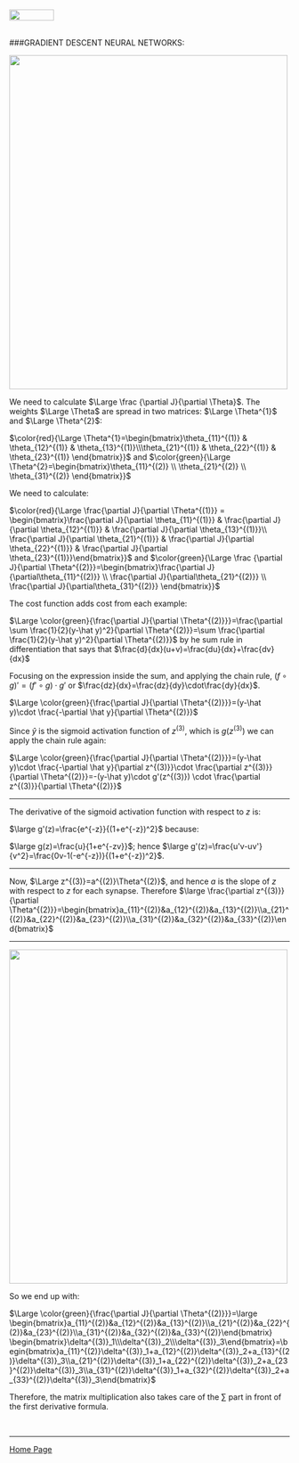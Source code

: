 <br>
<a href="http://rinterested.github.io/statistics/index.html">
<img HEIGHT="20" WIDTH="80" src="https://cloud.githubusercontent.com/assets/9312897/10556783/a27a26fa-745c-11e5-9b1a-2d5bd737387a.PNG"></a>
<br><br>

###GRADIENT DESCENT NEURAL NETWORKS:
<br>

<img height="600" width="500" src="https://cloud.githubusercontent.com/assets/9312897/15807596/3f2cb62c-2b30-11e6-95bb-38d0e5e3ac00.png">

We need to calculate $\Large \frac {\partial J}{\partial \Theta}$. The weights $\Large \Theta$ are spread in two matrices: $\Large \Theta^{1}$ and $\Large \Theta^{2}$:


$\color{red}{\Large \Theta^{1}=\begin{bmatrix}\theta_{11}^{(1)} & \theta_{12}^{(1)} & \theta_{13}^{(1)}\\\theta_{21}^{(1)} & \theta_{22}^{(1)} & \theta_{23}^{(1)} \end{bmatrix}}$ and $\color{green}{\Large \Theta^{2}=\begin{bmatrix}\theta_{11}^{(2)} \\ \theta_{21}^{(2)} \\ \theta_{31}^{(2)} \end{bmatrix}}$

We need to calculate:

$\color{red}{\Large \frac{\partial J}{\partial \Theta^{(1)}} = \begin{bmatrix}\frac{\partial J}{\partial \theta_{11}^{(1)}} & \frac{\partial J}{\partial \theta_{12}^{(1)}} & \frac{\partial J}{\partial \theta_{13}^{(1)}}\\ \frac{\partial J}{\partial \theta_{21}^{(1)}} & \frac{\partial J}{\partial \theta_{22}^{(1)}} & \frac{\partial J}{\partial \theta_{23}^{(1)}}\end{bmatrix}}$ and $\color{green}{\Large \frac {\partial J}{\partial \Theta^{(2)}}=\begin{bmatrix}\frac{\partial J}{\partial\theta_{11}^{(2)}} \\ \frac{\partial J}{\partial\theta_{21}^{(2)}} \\ \frac{\partial J}{\partial\theta_{31}^{(2)}} \end{bmatrix}}$



The cost function adds cost from each example:

$\Large \color{green}{\frac{\partial J}{\partial \Theta^{(2)}}}=\frac{\partial \sum \frac{1}{2}(y-\hat y)^2}{\partial \Theta^{(2)}}=\sum \frac{\partial \frac{1}{2}(y-\hat y)^2}{\partial \Theta^{(2)}}$ by he sum rule in differentiation that says that $\frac{d}{dx}(u+v)=\frac{du}{dx}+\frac{dv}{dx}$

Focusing on the expression inside the sum, and applying the chain rule, $(f\circ g)'=(f'\circ g)\cdot g'$ or $\frac{dz}{dx}=\frac{dz}{dy}\cdot\frac{dy}{dx}$.

$\Large \color{green}{\frac{\partial J}{\partial \Theta^{(2)}}}=(y-\hat y)\cdot \frac{-\partial \hat y}{\partial \Theta^{(2)}}$

Since $\hat y$ is the sigmoid activation function of $z^{(3)}$, which is $g\big(z^{(3)}\big)$ we can apply the chain rule again:

$\Large \color{green}{\frac{\partial J}{\partial \Theta^{(2)}}}=(y-\hat y)\cdot \frac{-\partial \hat y}{\partial z^{(3)}}\cdot \frac{\partial z^{(3)}}{\partial \Theta^{(2)}}=-(y-\hat y)\cdot g'(z^{(3)}) \cdot \frac{\partial z^{(3)}}{\partial \Theta^{(2)}}$

---

The derivative of the sigmoid activation function with respect to $z$ is:

$\large g'(z)=\frac{e^{-z}}{(1+e^{-z})^2}$ because:

$\large g(z)=\frac{u}{1+e^{-zv}}$; hence $\large g'(z)=\frac{u'v-uv'}{v^2}=\frac{0v-1(-e^{-z})}{(1+e^{-z})^2}$.

---

Now, $\Large z^{(3)}=a^{(2)}\Theta^{(2)}$, and hence $a$ is the slope of $z$ with respect to $z$ for each synapse.  Therefore $\large \frac{\partial z^{(3)}}{\partial \Theta^{(2)}}=\begin{bmatrix}a_{11}^{(2)}&a_{12}^{(2)}&a_{13}^{(2)}\\a_{21}^{(2)}&a_{22}^{(2)}&a_{23}^{(2)}\\a_{31}^{(2)}&a_{32}^{(2)}&a_{33}^{(2)}\end{bmatrix}$

---

<img height="600" width="500" src="https://cloud.githubusercontent.com/assets/9312897/15807589/1fdf269c-2b30-11e6-9f97-ad17bcd8a993.png">



So we end up with:

$\Large \color{green}{\frac{\partial J}{\partial \Theta^{(2)}}}=\large \begin{bmatrix}a_{11}^{(2)}&a_{12}^{(2)}&a_{13}^{(2)}\\a_{21}^{(2)}&a_{22}^{(2)}&a_{23}^{(2)}\\a_{31}^{(2)}&a_{32}^{(2)}&a_{33}^{(2)}\end{bmatrix} \begin{bmatrix}\delta^{(3)}_1\\\delta^{(3)}_2\\\delta^{(3)}_3\end{bmatrix}=\begin{bmatrix}a_{11}^{(2)}\delta^{(3)}_1+a_{12}^{(2)}\delta^{(3)}_2+a_{13}^{(2)}\delta^{(3)}_3\\a_{21}^{(2)}\delta^{(3)}_1+a_{22}^{(2)}\delta^{(3)}_2+a_{23}^{(2)}\delta^{(3)}_3\\a_{31}^{(2)}\delta^{(3)}_1+a_{32}^{(2)}\delta^{(3)}_2+a_{33}^{(2)}\delta^{(3)}_3\end{bmatrix}$

Therefore, the matrix multiplication also takes care of the $\sum$ part in front of the first derivative formula.

<br>

---

<a href="http://rinterested.github.io/statistics/index.html">Home Page</a>
